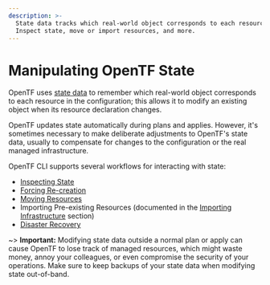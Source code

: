 ```yaml
---
description: >-
  State data tracks which real-world object corresponds to each resource.
  Inspect state, move or import resources, and more.
---
```


# Manipulating OpenTF State

OpenTF uses [state data](/docs/language/state) to remember which
real-world object corresponds to each resource in the configuration;
this allows it to modify an existing object when its resource declaration
changes.

OpenTF updates state automatically during plans and applies. However, it's
sometimes necessary to make deliberate adjustments to OpenTF's state data,
usually to compensate for changes to the configuration or the real managed
infrastructure.

OpenTF CLI supports several workflows for interacting with state:

- [Inspecting State](/docs/cli/state/inspect)
- [Forcing Re-creation](/docs/cli/state/taint)
- [Moving Resources](/docs/cli/state/move)
- Importing Pre-existing Resources (documented in the
  [Importing Infrastructure](/docs/cli/import) section)
- [Disaster Recovery](/docs/cli/state/recover)

~> **Important:** Modifying state data outside a normal plan or apply can cause
OpenTF to lose track of managed resources, which might waste money, annoy
your colleagues, or even compromise the security of your operations. Make sure
to keep backups of your state data when modifying state out-of-band.
